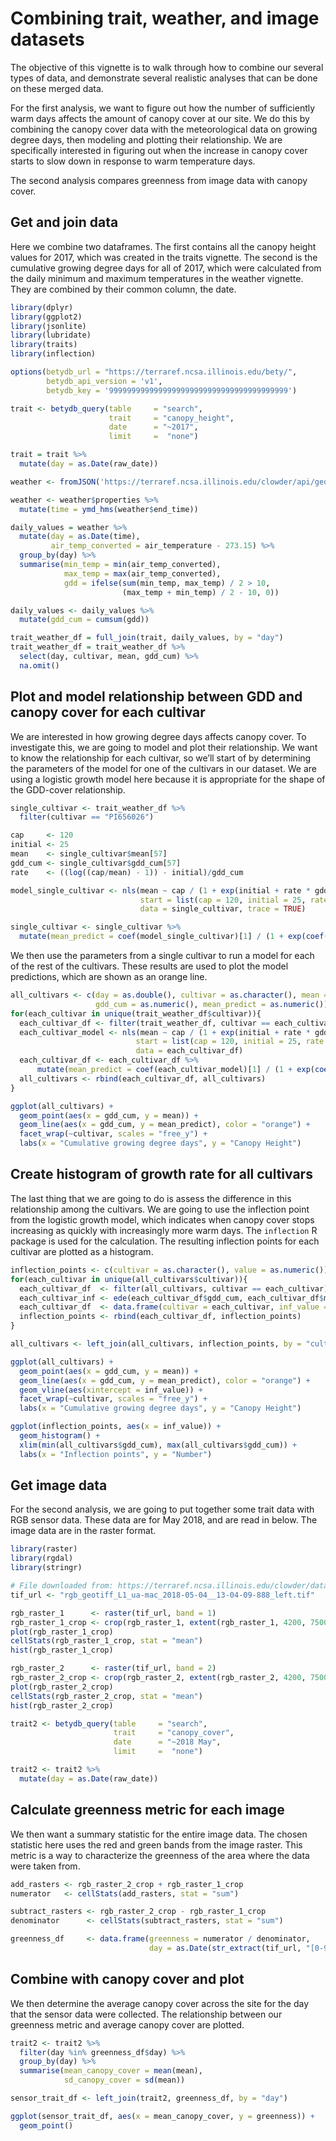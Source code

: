 # Combining trait, weather, and image datasets

The objective of this vignette is to walk through how to combine our several types of data, and demonstrate several realistic analyses that can be done on these merged data. 

For the first analysis, we want to figure out how the number of sufficiently warm days affects the amount of canopy cover at our site. We do this by combining the canopy cover data with the meteorological data on growing degree days, then modeling and plotting their relationship. We are specifically interested in figuring out when the increase in canopy cover starts to slow down in response to warm temperature days. 

The second analysis compares greenness from image data with canopy cover. 

## Get and join data

Here we combine two dataframes. 
The first contains all the canopy height values for 2017, which was created in the traits vignette. 
The second is the cumulative growing degree days for all of 2017, which were calculated from the daily minimum and maximum temperatures in the weather vignette. 
They are combined by their common column, the date. 

```r
library(dplyr)
library(ggplot2)
library(jsonlite)
library(lubridate)
library(traits)
library(inflection)

options(betydb_url = "https://terraref.ncsa.illinois.edu/bety/",
        betydb_api_version = 'v1', 
        betydb_key = '9999999999999999999999999999999999999999')
```

```r
trait <- betydb_query(table     = "search", 
                      trait     = "canopy_height", 
                      date      = "~2017",
                      limit     =  "none")

trait = trait %>% 
  mutate(day = as.Date(raw_date))
```

```r
weather <- fromJSON('https://terraref.ncsa.illinois.edu/clowder/api/geostreams/datapoints?stream_id=46431&since=2017-01-01&until=2017-12-31', flatten = FALSE)

weather <- weather$properties %>% 
  mutate(time = ymd_hms(weather$end_time))

daily_values = weather %>% 
  mutate(day = as.Date(time), 
         air_temp_converted = air_temperature - 273.15) %>% 
  group_by(day) %>% 
  summarise(min_temp = min(air_temp_converted), 
            max_temp = max(air_temp_converted), 
            gdd = ifelse(sum(min_temp, max_temp) / 2 > 10, 
                         (max_temp + min_temp) / 2 - 10, 0))

daily_values <- daily_values %>% 
  mutate(gdd_cum = cumsum(gdd))
```

```r
trait_weather_df = full_join(trait, daily_values, by = "day")
trait_weather_df = trait_weather_df %>% 
  select(day, cultivar, mean, gdd_cum) %>% 
  na.omit()
```

## Plot and model relationship between GDD and canopy cover for each cultivar

We are interested in how growing degree days affects canopy cover. 
To investigate this, we are going to model and plot their relationship. 
We want to know the relationship for each cultivar, so we'll start of by determining the parameters of the model for one of the cultivars in our dataset. 
We are using a logistic growth model here because it is appropriate for the shape of the GDD-cover relationship. 

```r
single_cultivar <- trait_weather_df %>% 
  filter(cultivar == "PI656026")

cap     <- 120
initial <- 25
mean    <- single_cultivar$mean[57]
gdd_cum <- single_cultivar$gdd_cum[57]
rate    <- ((log((cap/mean) - 1)) - initial)/gdd_cum

model_single_cultivar <- nls(mean ~ cap / (1 + exp(initial + rate * gdd_cum)), 
                             start = list(cap = 120, initial = 25, rate = rate),
                             data = single_cultivar, trace = TRUE)

single_cultivar <- single_cultivar %>% 
  mutate(mean_predict = coef(model_single_cultivar)[1] / (1 + exp(coef(model_single_cultivar)[2] + coef(model_single_cultivar)[3] * gdd_cum)))
```

We then use the parameters from a single cultivar to run a model for each of the rest of the cultivars. 
These results are used to plot the model predictions, which are shown as an orange line. 

```r
all_cultivars <- c(day = as.double(), cultivar = as.character(), mean = as.numeric(), 
                   gdd_cum = as.numeric(), mean_predict = as.numeric())
for(each_cultivar in unique(trait_weather_df$cultivar)){
  each_cultivar_df <- filter(trait_weather_df, cultivar == each_cultivar)
  each_cultivar_model <- nls(mean ~ cap / (1 + exp(initial + rate * gdd_cum)), 
                            start = list(cap = 120, initial = 25, rate = rate),
                            data = each_cultivar_df)
  each_cultivar_df <- each_cultivar_df %>% 
      mutate(mean_predict = coef(each_cultivar_model)[1] / (1 + exp(coef(each_cultivar_model)[2] + coef(each_cultivar_model)[3] * gdd_cum)))
  all_cultivars <- rbind(each_cultivar_df, all_cultivars)
}

ggplot(all_cultivars) +
  geom_point(aes(x = gdd_cum, y = mean)) +
  geom_line(aes(x = gdd_cum, y = mean_predict), color = "orange") +
  facet_wrap(~cultivar, scales = "free_y") +
  labs(x = "Cumulative growing degree days", y = "Canopy Height")
```

## Create histogram of growth rate for all cultivars

The last thing that we are going to do is assess the difference in this relationship among the cultivars. 
We are going to use the inflection point from the logistic growth model, which indicates when canopy cover stops increasing as quickly with increasingly more warm days. 
The `inflection` R package is used for the calculation. 
The resulting inflection points for each cultivar are plotted as a histogram. 

```r
inflection_points <- c(cultivar = as.character(), value = as.numeric())
for(each_cultivar in unique(all_cultivars$cultivar)){
  each_cultivar_df  <- filter(all_cultivars, cultivar == each_cultivar)
  each_cultivar_inf <- ede(each_cultivar_df$gdd_cum, each_cultivar_df$mean_predict, 0)
  each_cultivar_df  <- data.frame(cultivar = each_cultivar, inf_value = each_cultivar_inf[3])
  inflection_points <- rbind(each_cultivar_df, inflection_points)
}

all_cultivars <- left_join(all_cultivars, inflection_points, by = "cultivar")
```

```r
ggplot(all_cultivars) +
  geom_point(aes(x = gdd_cum, y = mean)) +
  geom_line(aes(x = gdd_cum, y = mean_predict), color = "orange") +
  geom_vline(aes(xintercept = inf_value)) +
  facet_wrap(~cultivar, scales = "free_y") +
  labs(x = "Cumulative growing degree days", y = "Canopy Height")

ggplot(inflection_points, aes(x = inf_value)) +
  geom_histogram() +
  xlim(min(all_cultivars$gdd_cum), max(all_cultivars$gdd_cum)) +
  labs(x = "Inflection points", y = "Number")
```

## Get image data

For the second analysis, we are going to put together some trait data with RGB sensor data. 
These data are for May 2018, and are read in below. 
The image data are in the raster format. 

```r
library(raster)
library(rgdal)
library(stringr)

# File downloaded from: https://terraref.ncsa.illinois.edu/clowder/datasets/5c507cb74f0c436195ba8eb4?space=5c50512a4f0c436195b9ad67
tif_url <- "rgb_geotiff_L1_ua-mac_2018-05-04__13-04-09-888_left.tif"

rgb_raster_1      <- raster(tif_url, band = 1)
rgb_raster_1_crop <- crop(rgb_raster_1, extent(rgb_raster_1, 4200, 7500, 1800, 4200))
plot(rgb_raster_1_crop)
cellStats(rgb_raster_1_crop, stat = "mean")
hist(rgb_raster_1_crop)

rgb_raster_2      <- raster(tif_url, band = 2)
rgb_raster_2_crop <- crop(rgb_raster_2, extent(rgb_raster_2, 4200, 7500, 1800, 4200))
plot(rgb_raster_2_crop)
cellStats(rgb_raster_2_crop, stat = "mean")
hist(rgb_raster_2_crop)
```

```r
trait2 <- betydb_query(table     = "search", 
                       trait     = "canopy_cover", 
                       date      = "~2018 May",
                       limit     =  "none")

trait2 <- trait2 %>% 
  mutate(day = as.Date(raw_date))
```

## Calculate greenness metric for each image

We then want a summary statistic for the entire image data. 
The chosen statistic here uses the red and green bands from the image raster. 
This metric is a way to characterize the greenness of the area where the data were taken from. 

```r
add_rasters <- rgb_raster_2_crop + rgb_raster_1_crop
numerator   <- cellStats(add_rasters, stat = "sum")

subtract_rasters <- rgb_raster_2_crop - rgb_raster_1_crop
denominator      <- cellStats(subtract_rasters, stat = "sum")

greenness_df     <- data.frame(greenness = numerator / denominator, 
                               day = as.Date(str_extract(tif_url, "[0-9]{4}-[0-9]{2}-[0-9]{2}")))
```

## Combine with canopy cover and plot

We then determine the average canopy cover across the site for the day that the sensor data were collected. 
The relationship between our greenness metric and average canopy cover are plotted. 

```r
trait2 <- trait2 %>% 
  filter(day %in% greenness_df$day) %>% 
  group_by(day) %>% 
  summarise(mean_canopy_cover = mean(mean), 
            sd_canopy_cover = sd(mean))

sensor_trait_df <- left_join(trait2, greenness_df, by = "day")

ggplot(sensor_trait_df, aes(x = mean_canopy_cover, y = greenness)) +
  geom_point()
```
